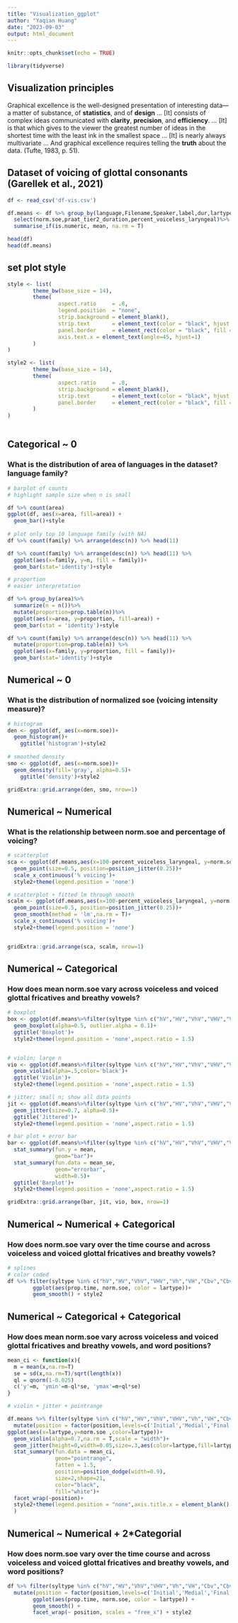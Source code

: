 ```yaml
---
title: "Visualization_ggplot"
author: "Yaqian Huang"
date: "2023-09-03"
output: html_document
---
```


```r
knitr::opts_chunk$set(echo = TRUE)

library(tidyverse)

```

## Visualization principles

Graphical excellence is the well-designed presentation of interesting data---a matter of substance, of **statistics**, and of **design** ... [It] consists of complex ideas communicated with **clarity**, **precision**, and **efficiency**. ... [It] is that which gives to the viewer the greatest number of ideas in the shortest time with the least ink in the smallest space ... [It] is nearly always multivariate ... And graphical excellence requires telling the **truth** about the data. (Tufte, 1983, p. 51).

## Dataset of voicing of glottal consonants (Garellek et al., 2021)

```r
df <- read_csv('df-vis.csv')

df.means <- df %>% group_by(language,Filename,Speaker,label,dur,lartype,syltype,syltypegs,family,area,position)%>% 
  select(norm.soe,praat_tier2_duration,percent_voiceless_laryngeal)%>%
  summarise_if(is.numeric, mean, na.rm = T)

head(df)
head(df.means)
```

## set plot style

```r

style <- list(
        theme_bw(base_size = 14),
        theme(
                aspect.ratio     = .8,
                legend.position  = "none",
                strip.background = element_blank(),
                strip.text       = element_text(color = "black", hjust = 0, size = 11),
                panel.border     = element_rect(color = "black", fill = NA),
                axis.text.x = element_text(angle=45, hjust=1)
        )
)

style2 <- list(
        theme_bw(base_size = 14),
        theme(
                aspect.ratio     = .8,
                strip.background = element_blank(),
                strip.text       = element_text(color = "black", hjust = 0, size = 11),
                panel.border     = element_rect(color = "black", fill = NA),
        )
)
        
```

## Categorical \~ 0

### What is the distribution of area of languages in the dataset? language family?

```r
# barplot of counts
# highlight sample size when n is small

df %>% count(area)
ggplot(df, aes(x=area, fill=area)) + 
  geom_bar()+style
  
# plot only top 10 language family (with NA)
df %>% count(family) %>% arrange(desc(n)) %>% head(11)

df %>% count(family) %>% arrange(desc(n)) %>% head(11) %>% 
  ggplot(aes(x=family, y=n, fill = family))+
  geom_bar(stat='identity')+style

# proportion
# easier interpretation

df %>% group_by(area)%>%
  summarize(n = n())%>%
  mutate(proportion=prop.table(n))%>%
  ggplot(aes(x=area, y=proportion, fill=area)) + 
  geom_bar(stat = 'identity')+style

df %>% count(family) %>% arrange(desc(n)) %>% head(11) %>%
  mutate(proportion=prop.table(n)) %>% 
  ggplot(aes(x=family, y=proportion, fill = family))+
  geom_bar(stat='identity')+style

```

## Numerical \~ 0

### What is the distribution of normalized soe (voicing intensity measure)?

```r
# histogram
den <- ggplot(df, aes(x=norm.soe))+
  geom_histogram()+
    ggtitle('histogram')+style2
  
# smoothed density
smo <- ggplot(df, aes(x=norm.soe))+
  geom_density(fill='gray', alpha=0.5)+
    ggtitle('density')+style2

gridExtra::grid.arrange(den, smo, nrow=1)
```

## Numerical \~ Numerical

### What is the relationship between norm.soe and percentage of voicing?

```r
# scatterplot
sca <- ggplot(df.means,aes(x=100-percent_voiceless_laryngeal, y=norm.soe, alpha=0.5)) + 
  geom_point(size=0.5, position=position_jitter(0.25))+
  scale_x_continuous('% voicing')+
  style2+theme(legend.position = 'none')

# scatterplot + fitted lm through smooth
scalm <- ggplot(df.means,aes(x=100-percent_voiceless_laryngeal, y=norm.soe, alpha=0.5)) + 
  geom_point(size=0.5, position=position_jitter(0.25))+
  geom_smooth(method = 'lm',na.rm = T)+
  scale_x_continuous('% voicing')+
  style2+theme(legend.position = 'none')


gridExtra::grid.arrange(sca, scalm, nrow=1)

```

## Numerical \~ Categorical

### How does mean norm.soe vary across voiceless and voiced glottal fricatives and breathy vowels?

```r
# boxplot
box <- ggplot(df.means%>%filter(syltype %in% c("hV","HV","VhV","VHV","Vh","VH","Cbv","CbvC")), aes(x=lartype, color=lartype, fill=lartype, y=norm.soe))+
  geom_boxplot(alpha=0.5, outlier.alpha = 0.1)+
  ggtitle('Boxplot')+
  style2+theme(legend.position = 'none',aspect.ratio = 1.5)


# violin; large n
vio <- ggplot(df.means%>%filter(syltype %in% c("hV","HV","VhV","VHV","Vh","VH","Cbv","CbvC")), aes(x=lartype, color=lartype, fill=lartype, y=norm.soe))+
  geom_violin(alpha=.5,color='black')+
  ggtitle('Violin')+
  style2+theme(legend.position = 'none',aspect.ratio = 1.5)

# jitter; small n; show all data points
jit <- ggplot(df.means%>%filter(syltype %in% c("hV","HV","VhV","VHV","Vh","VH","Cbv","CbvC")), aes(x=lartype, color=lartype, fill=lartype, y=norm.soe))+
  geom_jitter(size=0.7, alpha=0.5)+
  ggtitle('Jittered')+
  style2+theme(legend.position = 'none',aspect.ratio = 1.5)

# bar plot + error bar
bar <- ggplot(df.means%>%filter(syltype %in% c("hV","HV","VhV","VHV","Vh","VH","Cbv","CbvC")), aes(x=lartype, fill=lartype, y=norm.soe,alpha=0.5))+
  stat_summary(fun.y = mean, 
               geom="bar")+
  stat_summary(fun.data = mean_se,
               geom="errorbar", 
               width=0.5)+
  ggtitle('Barplot')+
  style2+theme(legend.position = 'none',aspect.ratio = 1.5)

gridExtra::grid.arrange(bar, jit, vio, box, nrow=1)
```

## Numerical \~ Numerical + Categorical

### How does norm.soe vary over the time course and across voiceless and voiced glottal fricatives and breathy vowels?

```r
# splines
# color coded
df %>% filter(syltype %in% c("hV","HV","VhV","VHV","Vh","VH","Cbv","CbvC"))%>%
        ggplot(aes(prop.time, norm.soe, color = lartype))+
        geom_smooth() + style2

```

## Numerical \~ Categorical + Categorical

### How does mean norm.soe vary across voiceless and voiced glottal fricatives and breathy vowels, and word positions?

```r
mean_ci <- function(x){
  m = mean(x,na.rm=T)
  se = sd(x,na.rm=T)/sqrt(length(x))
  ql = qnorm(1-0.025)
  c('y'=m, 'ymin'=m-ql*se, 'ymax'=m+ql*se)
}

# violin + jitter + pointrange

df.means %>% filter(syltype %in% c("hV","HV","VhV","VHV","Vh","VH","Cbv","CbvC"))%>%
  mutate(position = factor(position,levels=c('Initial','Medial','Final')))%>%
ggplot(aes(x=lartype,y=norm.soe ,color=lartype))+
  geom_violin(alpha=0.7,na.rm = T,scale = "width")+
  geom_jitter(height=0,width=0.05,size=.3,aes(color=lartype,fill=lartype))+
  stat_summary(fun.data = mean_ci,
               geom="pointrange", 
               fatten = 1.5,
               position=position_dodge(width=0.9),
               size=2,shape=21,
               color="black",
               fill="white")+
  facet_wrap(~position)+
  style2+theme(legend.position = "none",axis.title.x = element_blank()
  )


```

## Numerical \~ Numerical + 2\*Categorial

### How does norm.soe vary over the time course and across voiceless and voiced glottal fricatives and breathy vowels, and word positions?

```r
df %>% filter(syltype %in% c("hV","HV","VhV","VHV","Vh","VH","Cbv","CbvC"))%>%
  mutate(position = factor(position,levels=c('Initial','Medial','Final')))%>%
        ggplot(aes(prop.time, norm.soe, color = lartype)) +
        geom_smooth() +
        facet_wrap(~ position, scales = "free_x") + style2

```
